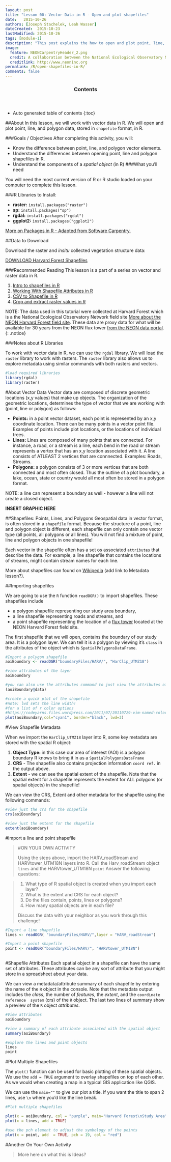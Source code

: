 ```yaml
---
layout: post
title: "Lesson 00: Vector Data in R - Open and plot shapefiles"
date:   2015-10-26
authors: [Joseph Stachelek, Leah Wasser]
dateCreated:  2015-10-23
lastModified: 2015-10-26
tags: [module-1]
description: "This post explains the how to open and plot point, line, and polygon shapefiles in R."
image:
  feature: NEONCarpentryHeader_2.png
  credit: A collaboration between the National Ecological Observatory Network (NEON) and Data Carpentry
  creditlink: http://www.neoninc.org
permalink: /R/open-shapefiles-in-R/
comments: false
---
```


<section id="table-of-contents" class="toc">
  <header>
    <h3>Contents</h3>
  </header>
<div id="drawer" markdown="1">
*  Auto generated table of contents
{:toc}
</div>
</section><!-- /#table-of-contents -->


##About
In this lesson, we will work with vector data in R. We will open and plot point, 
line, and polygon data, stored in `shapefile` format, in R.

<div id="objectives" markdown="1">

###Goals / Objectives
After completing this activity, you will:

 * Know the difference between point, line, and polygon vector elements.
 * Understand the differences between opening point, line and polygon shapefiles in R.
 * Understand the components of a _spatial object_ (in R)
###What you'll need

You will need the most current version of R or R studio loaded on your computer 
to complete this lesson.

###R Libraries to Install:


* **raster:** `install.packages("raster")`
* **sp:** `install.packages("sp")`
* **rgdal:** `install.packages("rgdal")`
* **ggplot2:** `install.packages("ggplot2")`

<a href="{{ site.baseurl }}/R/Packages-In-R/" target="_blank"> 
More on Packages in R - Adapted from Software Carpentry.</a>

##Data to Download

Download the raster and <i>insitu</i> collected vegetation structure data:

<a href="http://files.figshare.com/2387960/boundaryFiles.zip" class="btn btn-success"> 
DOWNLOAD Harvard Forest Shapefiles</a>

###Recommended Reading
This lesson is a part of a series on vector and raster data in R.


1. <a href="{{ site.baseurl }}/R/open-shapefiles-in-R/">
Intro to shapefiles in R</a>
2. <a href="{{ site.baseurl }}/R/shapefile-attributes-in-R/">
Working With Shapefile Attributes in R </a>
3. <a href="{{ site.baseurl }}/R/csv-to-shapefile-R/">
CSV to Shapefile in R</a>
4. <a href="{{ site.baseurl }}/R/crop-extract-raster-data-R/">
Crop and extract raster values in R</a>
 
</div>

NOTE: The data used in this tutorial were collected at Harvard Forest which is
a the National Ecological Observatory Network field site <a href="http://www.neoninc.org/science-design/field-sites/harvard-forest" target="_blank">
More about the NEON Harvard Forest field site</a>. These data are proxy data for what will be
available for 30 years from the NEON flux tower [from the NEON data portal](http://data.neoninc.org/ "NEON data").
{: .notice}
 
###Notes about R Libraries

To work with vector data in R, we can use the `rgdal` library. We will load the `raster`
library to work with rasters. The `raster` library also allows us to explore metadata
using similar commands with both rasters and vectors.

```r

#load required libraries
library(rgdal)
library(raster)

```


#About Vector Data
Vector data are composed of discrete geometric locations (x,y values) that make 
up objects. The organization of the geometric locations, determines the type of 
vector that we are working with (point, line or polygon) as follows: 

* **Points:** in a point vector dataset, each point is represented by an x,y coordinate location. 
There can be many points in a vector point file. Examples of points include plot locations, or the
locations of individual trees.
* **Lines:** Lines are composed of many points that are connected. For instance, a road, 
or a stream is a line, each bend in the road or stream represents a vertex that 
has an x,y location associated with it. A line consists of ATLEAST 2 vertices 
that are connnected. Examples: Roads, Streams.
* **Polygons:** a polygon consists of 3 or more vertices that are both connected and
most often closed. Thus the outline of a plot boundary, a lake, ocean, state or 
country would all most often be stored in a polygon format. 

NOTE: a line can represent a boundary as well - however a line will not create a 
closed object.

**INSERT GRAPHIC HERE**

##Shapefiles: Points, Lines, and Polygons
Geospatial data in vector format, is often stored in a `shapefile` format. Because the 
structure of a point, line and polygon object is different, each shapefile
can only contain one vector type (all points, all polygons or all lines). You will 
not find a mixture of point, line and polygon objects in one shapefile!

Each vector in the shapefile often has a set os associated `attributes` that describe the data.
For example, a line shapefile that contains the locations of streams, might contain stream
names for each line.

More about shapefiles can found on [Wikipedia](https://en.wikipedia.org/wiki/Shapefile) 
(add link to Metadata lesson?).

##Importing shapefiles

We are going to use the `R` function `readOGR()` to import shapefiles. These 
shapefiles include 

* a polygon shapefile representing our study area boundary, 
* a line shapefile representing roads and streams, and 
* a point shapefile representing the location of a [flux tower](http://www.neoninc.org/science-design/collection-methods/flux-tower-measurements) located at the NEON 
Harvard Forest field site.

The first shapefile that we will open, contains the boundary of our study area. 
It is a polygon layer. We can tell it is a polygon by viewing it's `class` in the 
attributes of the object which is `SpatialPolygonsDataFrame`.

```r

#Import a polygon shapefile 
aoiBoundary <- readOGR("boundaryFiles/HARV/", "HarClip_UTMZ18")

#view attributes of the layer
aoiBoundary

#you can also use the attributes command to just view the attributes of the data
(aoiBoundary@data)

#create a quick plot of the shapefile
#note: lwd sets the line width!
#for a list of r color options 
#https://codeyarns.files.wordpress.com/2011/07/20110729-vim-named-colors.png?w=700
plot(aoiBoundary,col="cyan1", border="black", lwd=3)

```

#View Shapefile Metadata

When we import the `HarClip_UTMZ18` layer into R, some key metadata are stored
with the spatial R object:

1. **Object Type: **  in this case our area of interest (AOI) is a polygon boundary
R knows to bring it in as a `SpatialPolygonsDataFrame`
2. **CRS** - The shapefile also contains projection information `coord ref.` in the output 
above.
3. **Extent** - we can see the spatial extent of the shapefile. Note that the spatial
extent for a shapefile represents the extent for ALL polygons (or spatial objects)
in the shapefile!

We can view the CRS, Extent and other metadata for the shapefile using the following
commands:

```r
#view just the crs for the shapefile
crs(aoiBoundary)

#view just the extent for the shapefile
extent(aoiBoundary)

```

#Import a line and point shapefile

>#ON YOUR OWN ACTIVITY
>
>Using the steps above, import the HARV_roadStream and HARVtower_UTM18N layers into R.
>Call the Harv_roadStream object `lines` and the HARVtower_UTM18N `point`
>Answer the following questions:

>1. What type of R spatial object is created when you import each layer?
>2. What is the extent and CRS for each object?
>3. Do the files contain, points, lines or polygons?
>4. How many spatial objects are in each file?
>
>Discuss the data with your neighbor as you work through this challenge!


```r

#Import a line shapefile
lines <- readOGR( "boundaryFiles/HARV/",layer = "HARV_roadStream")

#Import a point shapefile 
point <- readOGR("boundaryFiles/HARV/", "HARVtower_UTM18N")
  
```

#Shapefile Attributes
Each spatial object in a shapefile can have the same set of attributes. These attributes
can be any sort of attribute that you might store in a spreadsheet about your data. 

We can view a metadata/attribute summary of each shapefile by entering 
the name of the `R` object in the console. Note that the metadata output includes 
the _class_, the number of _features_, the _extent_, and the `coordinate reference 
system` (crs) of the `R` object. The last two lines of summary show a preview of 
the `R` object _attributes_.

```r
#View attributes
aoiBoundary

#view a summary of each attribute associated with the spatial object
summary(aoiBoundary)

#explore the lines and point objects
lines
point

```

#Plot Multiple Shapefiles

The `plot()` function can be used for basic plotting of these spatial objects. 
We use the `add = TRUE` argument to overlay shapefiles on top of each other. As we 
would when creating a map in a typical GIS application like QGIS.

We can use the `main=""` to give our plot a title. If you want the title to 
span 2 lines, use `\n` where you'd like the line break.

```r
#Plot multiple shapefiles

plot(x = aoiBoundary, col = "purple", main="Harvard Forest\nStudy Area")
plot(x = lines, add = TRUE)

#use the pch element to adjust the symbology of the points
plot(x = point, add  = TRUE, pch = 19, col = "red")
```

#Another On Your Own Activity

>More here on what this is
>Ideas?
>

